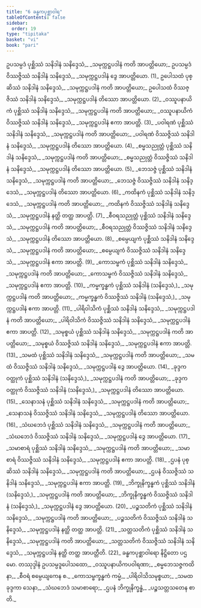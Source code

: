 ```yaml
---
title: "6 ခန္ဓကပုစ္ဆာဝါရ"
tableOfContents: false
sidebar:
  order: 19
type: "tipitaka"
basket: "vi"
book: "pari"
---
```



<DynamicBreadcrumb />

<Division number="320" book="pari">

<Paragraph number="1414" book="pari">
ဥပသမ္ပဒံ ပုစ္ဆိဿံ သနိဒါနံ သနိဒ္ဒေသံ,_  
_သမုက္ကဋ္ဌပဒါနံ ကတိ အာပတ္တိယော;_  
ဥပသမ္ပဒံ ဝိဿဇ္ဇိဿံ သနိဒါနံ သနိဒ္ဒေသံ,_  
_သမုက္ကဋ္ဌပဒါနံ ဒွေ အာပတ္တိယော. (1)_  

</Paragraph>

<Paragraph number="1415" book="pari">
ဥပေါသထံ ပုစ္ဆိဿံ သနိဒါနံ သနိဒ္ဒေသံ,_  
_သမုက္ကဋ္ဌပဒါနံ ကတိ အာပတ္တိယော;_  
ဥပေါသထံ ဝိဿဇ္ဇိဿံ သနိဒါနံ သနိဒ္ဒေသံ,_  
_သမုက္ကဋ္ဌပဒါနံ တိဿော အာပတ္တိယော. (2)_  

</Paragraph>

<Paragraph number="1416" type="verses" book="pari">
_ဝဿူပနာယိကံ ပုစ္ဆိဿံ သနိဒါနံ သနိဒ္ဒေသံ,_  
_သမုက္ကဋ္ဌပဒါနံ ကတိ အာပတ္တိယော;_  
_ဝဿူပနာယိကံ ဝိဿဇ္ဇိဿံ သနိဒါနံ သနိဒ္ဒေသံ,_  
_သမုက္ကဋ္ဌပဒါနံ ဧကာ အာပတ္တိ. (3)_  

</Paragraph>

<Paragraph number="1417" type="verses" book="pari">
_ပဝါရဏံ ပုစ္ဆိဿံ သနိဒါနံ သနိဒ္ဒေသံ,_  
_သမုက္ကဋ္ဌပဒါနံ ကတိ အာပတ္တိယော;_  
_ပဝါရဏံ ဝိဿဇ္ဇိဿံ သနိဒါနံ သနိဒ္ဒေသံ,_  
_သမုက္ကဋ္ဌပဒါနံ တိဿော အာပတ္တိယော. (4)_  

</Paragraph>

<Paragraph number="1418" type="verses" book="pari">
_စမ္မသညုတ္တံ ပုစ္ဆိဿံ သနိဒါနံ သနိဒ္ဒေသံ,_  
_သမုက္ကဋ္ဌပဒါနံ ကတိ အာပတ္တိယော;_  
_စမ္မသညုတ္တံ ဝိဿဇ္ဇိဿံ သနိဒါနံ သနိဒ္ဒေသံ,_  
_သမုက္ကဋ္ဌပဒါနံ တိဿော အာပတ္တိယော. (5)_  

</Paragraph>

<Paragraph number="1419" type="verses" book="pari">
_ဘေသဇ္ဇံ ပုစ္ဆိဿံ သနိဒါနံ သနိဒ္ဒေသံ,_  
_သမုက္ကဋ္ဌပဒါနံ ကတိ အာပတ္တိယော;_  
_ဘေသဇ္ဇံ ဝိဿဇ္ဇိဿံ သနိဒါနံ သနိဒ္ဒေသံ,_  
_သမုက္ကဋ္ဌပဒါနံ တိဿော အာပတ္တိယော. (6)_  

</Paragraph>

<Paragraph number="1420" type="verses" book="pari">
_ကထိနကံ ပုစ္ဆိဿံ သနိဒါနံ သနိဒ္ဒေသံ,_  
_သမုက္ကဋ္ဌပဒါနံ ကတိ အာပတ္တိယော;_  
_ကထိနကံ ဝိဿဇ္ဇိဿံ သနိဒါနံ သနိဒ္ဒေသံ,_  
_သမုက္ကဋ္ဌပဒါနံ နတ္ထိ တတ္ထ အာပတ္တိ. (7)_  

</Paragraph>

<Paragraph number="1421" type="verses" book="pari">
_စီဝရသညုတ္တံ ပုစ္ဆိဿံ သနိဒါနံ သနိဒ္ဒေသံ,_  
_သမုက္ကဋ္ဌပဒါနံ ကတိ အာပတ္တိယော;_  
_စီဝရသညုတ္တံ ဝိဿဇ္ဇိဿံ သနိဒါနံ သနိဒ္ဒေသံ,_  
_သမုက္ကဋ္ဌပဒါနံ တိဿော အာပတ္တိယော. (8)_  

</Paragraph>

<Paragraph number="1422" type="verses" book="pari">
_စမ္ပေယျကံ ပုစ္ဆိဿံ သနိဒါနံ သနိဒ္ဒေသံ,_  
_သမုက္ကဋ္ဌပဒါနံ ကတိ အာပတ္တိယော;_  
_စမ္ပေယျကံ ဝိဿဇ္ဇိဿံ သနိဒါနံ သနိဒ္ဒေသံ,_  
_သမုက္ကဋ္ဌပဒါနံ ဧကာ အာပတ္တိ. (9)_  

</Paragraph>

<Paragraph number="1423" type="verses" book="pari">
_ကောသမ္ဗကံ ပုစ္ဆိဿံ သနိဒါနံ သနိဒ္ဒေသံ,_  
_သမုက္ကဋ္ဌပဒါနံ ကတိ အာပတ္တိယော;_  
_ကောသမ္ဗကံ ဝိဿဇ္ဇိဿံ သနိဒါနံ သနိဒ္ဒေသံ,_  
_သမုက္ကဋ္ဌပဒါနံ ဧကာ အာပတ္တိ. (10)_  

</Paragraph>

<Paragraph number="1424" type="verses" book="pari">
_ကမ္မက္ခန္ဓကံ ပုစ္ဆိဿံ သနိဒါနံ (သနိဒ္ဒေသံ,)_  
_သမုက္ကဋ္ဌပဒါနံ ကတိ အာပတ္တိယော;_  
_ကမ္မက္ခန္ဓကံ ဝိဿဇ္ဇိဿံ သနိဒါနံ (သနိဒ္ဒေသံ,)_  
_သမုက္ကဋ္ဌပဒါနံ ဧကာ အာပတ္တိ. (11)_  

</Paragraph>

<Paragraph number="1425" type="verses" book="pari">
_ပါရိဝါသိကံ ပုစ္ဆိဿံ သနိဒါနံ သနိဒ္ဒေသံ,_  
_သမုက္ကဋ္ဌပဒါနံ ကတိ အာပတ္တိယော;_  
_ပါရိဝါသိကံ ဝိဿဇ္ဇိဿံ သနိဒါနံ သနိဒ္ဒေသံ,_  
_သမုက္ကဋ္ဌပဒါနံ ဧကာ အာပတ္တိ. (12)_  

</Paragraph>

<Paragraph number="1426" type="verses" book="pari">
_သမုစ္စယံ ပုစ္ဆိဿံ သနိဒါနံ သနိဒ္ဒေသံ,_  
_သမုက္ကဋ္ဌပဒါနံ ကတိ အာပတ္တိယော;_  
_သမုစ္စယံ ဝိဿဇ္ဇိဿံ သနိဒါနံ သနိဒ္ဒေသံ,_  
_သမုက္ကဋ္ဌပဒါနံ ဧကာ အာပတ္တိ. (13)_  

</Paragraph>

<Paragraph number="1427" type="verses" book="pari">
_သမထံ ပုစ္ဆိဿံ သနိဒါနံ သနိဒ္ဒေသံ,_  
_သမုက္ကဋ္ဌပဒါနံ ကတိ အာပတ္တိယော;_  
_သမထံ ဝိဿဇ္ဇိဿံ သနိဒါနံ သနိဒ္ဒေသံ,_  
_သမုက္ကဋ္ဌပဒါနံ ဒွေ အာပတ္တိယော. (14)_  

</Paragraph>

<Paragraph number="1428" type="verses" book="pari">
_ခုဒ္ဒကဝတ္ထုကံ ပုစ္ဆိဿံ သနိဒါနံ (သနိဒ္ဒေသံ,)_  
_သမုက္ကဋ္ဌပဒါနံ ကတိ အာပတ္တိယော;_  
_ခုဒ္ဒကဝတ္ထုကံ ဝိဿဇ္ဇိဿံ သနိဒါနံ (သနိဒ္ဒေသံ,)_  
_သမုက္ကဋ္ဌပဒါနံ တိဿော အာပတ္တိယော. (15)_  

</Paragraph>

<Paragraph number="1429" type="verses" book="pari">
_သေနာသနံ ပုစ္ဆိဿံ သနိဒါနံ သနိဒ္ဒေသံ,_  
_သမုက္ကဋ္ဌပဒါနံ ကတိ အာပတ္တိယော;_  
_သေနာသနံ ဝိဿဇ္ဇိဿံ သနိဒါနံ သနိဒ္ဒေသံ,_  
_သမုက္ကဋ္ဌပဒါနံ တိဿော အာပတ္တိယော. (16)_  

</Paragraph>

<Paragraph number="1430" type="verses" book="pari">
_သံဃဘေဒံ ပုစ္ဆိဿံ သနိဒါနံ သနိဒ္ဒေသံ,_  
_သမုက္ကဋ္ဌပဒါနံ ကတိ အာပတ္တိယော;_  
_သံဃဘေဒံ ဝိဿဇ္ဇိဿံ သနိဒါနံ သနိဒ္ဒေသံ,_  
_သမုက္ကဋ္ဌပဒါနံ ဒွေ အာပတ္တိယော. (17)_  

</Paragraph>

<Paragraph number="1431" type="verses" book="pari">
_သမာစာရံ ပုစ္ဆိဿံ သနိဒါနံ သနိဒ္ဒေသံ,_  
_သမုက္ကဋ္ဌပဒါနံ ကတိ အာပတ္တိယော;_  
_သမာစာရံ ဝိဿဇ္ဇိဿံ သနိဒါနံ သနိဒ္ဒေသံ,_  
_သမုက္ကဋ္ဌပဒါနံ ဧကာ အာပတ္တိ. (18)_  

</Paragraph>

<Paragraph number="1432" type="verses" book="pari">
_ဌပနံ ပုစ္ဆိဿံ သနိဒါနံ သနိဒ္ဒေသံ,_  
_သမုက္ကဋ္ဌပဒါနံ ကတိ အာပတ္တိယော;_  
_ဌပနံ ဝိဿဇ္ဇိဿံ သနိဒါနံ သနိဒ္ဒေသံ,_  
_သမုက္ကဋ္ဌပဒါနံ ဧကာ အာပတ္တိ. (19)_  

</Paragraph>

<Paragraph number="1433" type="verses" book="pari">
_ဘိက္ခုနိက္ခန္ဓကံ ပုစ္ဆိဿံ သနိဒါနံ (သနိဒ္ဒေသံ,)_  
_သမုက္ကဋ္ဌပဒါနံ ကတိ အာပတ္တိယော;_  
_ဘိက္ခုနိက္ခန္ဓကံ ဝိဿဇ္ဇိဿံ သနိဒါနံ (သနိဒ္ဒေသံ,)_  
_သမုက္ကဋ္ဌပဒါနံ ဒွေ အာပတ္တိယော. (20)_  

</Paragraph>

<Paragraph number="1434" type="verses" book="pari">
_ပဉ္စသတိကံ ပုစ္ဆိဿံ သနိဒါနံ သနိဒ္ဒေသံ,_  
_သမုက္ကဋ္ဌပဒါနံ ကတိ အာပတ္တိယော;_  
_ပဉ္စသတိကံ ဝိဿဇ္ဇိဿံ သနိဒါနံ သနိဒ္ဒေသံ,_  
_သမုက္ကဋ္ဌပဒါနံ နတ္ထိ တတ္ထ အာပတ္တိ. (21)_  

</Paragraph>

<Paragraph number="1435" type="verses" book="pari">
_သတ္တသတိကံ ပုစ္ဆိဿံ သနိဒါနံ သနိဒ္ဒေသံ,_  
_သမုက္ကဋ္ဌပဒါနံ ကတိ အာပတ္တိယော;_  
_သတ္တသတိကံ ဝိဿဇ္ဇိဿံ သနိဒါနံ သနိဒ္ဒေသံ,_  
_သမုက္ကဋ္ဌပဒါနံ နတ္ထိ တတ္ထ အာပတ္တီတိ. (22)_  


</Paragraph>
</Division>

<Paragraph number="1436" type="center" book="pari">
ခန္ဓကပုစ္ဆာဝါရော နိဋ္ဌိတော ပဌမော.



</Paragraph>

<Paragraph number="1437" type="center" book="pari">
တဿုဒ္ဒါနံ


</Paragraph>

<Paragraph number="1438" type="verses" book="pari">
ဥပသမ္ပဒူပေါသထော,_  
_ဝဿူပနာယိကပဝါရဏာ;_  
_စမ္မဘေသဇ္ဇကထိနာ,_  
_စီဝရံ စမ္ပေယျကေန စ._  

</Paragraph>

<Paragraph number="1439" type="verses" book="pari">
_ကောသမ္ဗက္ခန္ဓကံ ကမ္မံ,_  
_ပါရိဝါသိသမုစ္စယာ;_  
_သမထခုဒ္ဒကာ သေနာ,_  
_သံဃဘေဒံ သမာစာရော;_  
_ဌပနံ ဘိက္ခုနိက္ခန္ဓံ,_  
_ပဉ္စသတ္တသတေန စာတိ._
</Paragraph>